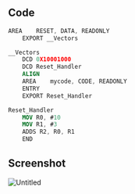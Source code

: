 ## Code

```nasm
AREA	RESET, DATA, READONLY
	EXPORT __Vectors

__Vectors
	DCD 0X10001000
	DCD Reset_Handler
	ALIGN
	AREA	mycode, CODE, READONLY
	ENTRY
	EXPORT Reset_Handler

Reset_Handler
	MOV R0, #10
	MOV R1, #3
	ADDS R2, R0, R1
	END
```

## Screenshot

![Untitled](https://prod-files-secure.s3.us-west-2.amazonaws.com/da3a4f3a-a694-4c1d-bcb4-b25d50a7db8e/ec565627-4895-4a5d-ae61-f2bc277c424d/Untitled.png)
